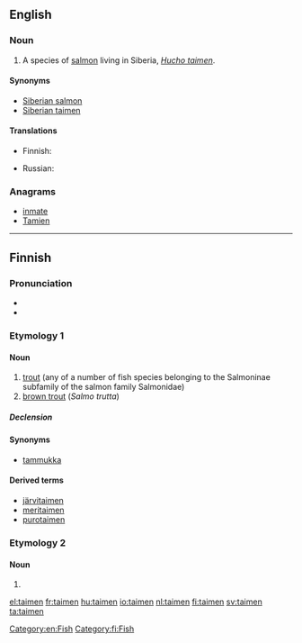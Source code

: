 ==English==
{{wikipedia|Hucho taimen}}

===Noun===
{{en-noun}}

# A species of [[salmon]] living in Siberia, ''[[Hucho taimen]]''.

====Synonyms====
* [[Siberian salmon]]
* [[Siberian taimen]]

====Translations====
{{trans-top|''Hucho taimen''}}
* Finnish: {{t|fi|siperianjokilohi}}
{{trans-mid}}
* Russian: {{t|ru|таймень|m|tr=tajm'én'|sc=Cyrl}}
{{trans-bottom}}

===Anagrams===
* [[inmate#English|inmate]]
* [[Tamien#English|Tamien]]

[[Category:en:Fish]]

----

==Finnish==

===Pronunciation===
* {{IPA|lang=fi|[ˈt̪ɑime̞n]}}
* {{hyphenation|tai|men}}

===Etymology 1===
{{rfe|lang=fi}}
{{wikipedia|lang=fi}}

====Noun====
{{infl|fi|noun}}

# [[trout]] (any of a number of fish species belonging to the Salmoninae subfamily of the salmon family Salmonidae)
# [[brown trout]] (''Salmo trutta'')

=====Declension=====
{{fi-decl-ahven|taimen}}

====Synonyms====
* [[tammukka]]

====Derived terms====
* [[järvitaimen]]
* [[meritaimen]]
* [[purotaimen]]

===Etymology 2===

====Noun====
{{infl|fi|noun form}}

# {{fi-form of|type=noun|case=genitive|pl=singular|taimi}}

[[Category:fi:Fish]]

[[el:taimen]]
[[fr:taimen]]
[[hu:taimen]]
[[io:taimen]]
[[nl:taimen]]
[[fi:taimen]]
[[sv:taimen]]
[[ta:taimen]]